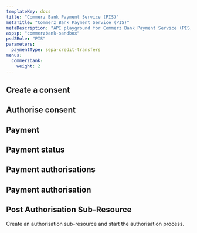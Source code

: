 ```yaml
---
templateKey: docs
title: "Commerz Bank Payment Service (PIS)"
metaTitle: "Commerz Bank Payment Service (PIS)"
metaDescription: "API playground for Commerz Bank Payment Service (PIS)"
aspsp: "commerzbank-sandbox"
psd2Role: "PIS"
parameters:
  paymentType: sepa-credit-transfers
menus:
  commerzbank: 
    weight: 2
---
```






  <step>

  ## Create a consent

  <StepInitiatePayment requestOverride={commerzbankPISPRequestOverride} />
  </step>
<step>

  ## Authorise consent

  <AuthoriseStep/>
</step>
  <step>

  ## Payment

  <StepPayment/>
  </step>
  <step>

  ## Payment status

  <StepPaymentStatus/>
  </step>
  <step>

  ## Payment authorisations

  <StepPaymentAuthorisations/>
  </step>
  <step>

  ## Payment authorisation

  <StepPaymentAuthorisation/>
  </step>
  <step>

  ## Post Authorisation Sub-Resource
  Create an authorisation sub-resource and start the authorisation process.

  <StepPaymentPostAuthorisation/>
  </step>

